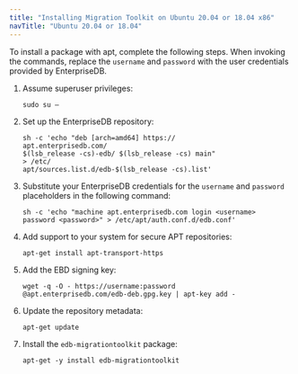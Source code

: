 ```yaml
---
title: "Installing Migration Toolkit on Ubuntu 20.04 or 18.04 x86"
navTitle: "Ubuntu 20.04 or 18.04"
---
```


<div id="debian_or_ubuntu_installation" class="registered_link"></div>

To install a package with apt, complete the following steps. When invoking the commands, replace the `username` and `password` with the user credentials provided by EnterpriseDB.

1.  Assume superuser privileges:

    ```text
    sudo su –
    ```

2.  Set up the EnterpriseDB repository:

    ```text
    sh -c 'echo "deb [arch=amd64] https://
    apt.enterprisedb.com/
    $(lsb_release -cs)-edb/ $(lsb_release -cs) main"
    > /etc/
    apt/sources.list.d/edb-$(lsb_release -cs).list'
    ```

1. Substitute your EnterpriseDB credentials for the `username` and `password` placeholders in the following command:

    ```text
    sh -c 'echo "machine apt.enterprisedb.com login <username>
    password <password>" > /etc/apt/auth.conf.d/edb.conf'
    ```

1. Add support to your system for secure APT repositories:

    ```text
    apt-get install apt-transport-https
    ```

1. Add the EBD signing key:

    ```text
    wget -q -O - https://username:password
    @apt.enterprisedb.com/edb-deb.gpg.key | apt-key add -
    ```

1. Update the repository metadata:

     ```text
    apt-get update
    ```

1. Install the `edb-migrationtoolkit` package:

    ```text
    apt-get -y install edb-migrationtoolkit
    ```

